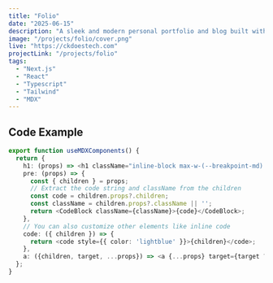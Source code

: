 ```yaml
---
title: "Folio"
date: "2025-06-15"
description: "A sleek and modern personal portfolio and blog built with Next.js, React, and TypeScript. It showcases my projects, technical writing, and development journey, all styled with Tailwind CSS and powered by MDX for rich content authoring."
image: "/projects/folio/cover.png"
live: "https://ckdoestech.com"
projectLink: "/projects/folio"
tags:
  - "Next.js"
  - "React"
  - "Typescript"
  - "Tailwind"
  - "MDX"
---
```


## Code Example

```typescript jsx
export function useMDXComponents() {
  return {
    h1: (props) => <h1 className="inline-block max-w-(--breakpoint-md) text-[2.5rem]/10 tracking-tight text-pretty text-gray-950 max-lg:font-medium lg:text-6xl dark:text-gray-200" {...props} />,
    pre: (props) => {
      const { children } = props;
      // Extract the code string and className from the children
      const code = children.props?.children;
      const className = children.props?.className || '';
      return <CodeBlock className={className}>{code}</CodeBlock>;
    },
    // You can also customize other elements like inline code
    code: ({ children }) => {
      return <code style={{ color: 'lightblue' }}>{children}</code>;
    },
    a: ({children, target, ...props}) => <a {...props} target={target ?? '_blank'}>{children}</a> 
  };
}
```